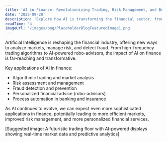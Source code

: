 ```yaml
---
title: 'AI in Finance: Revolutionizing Trading, Risk Management, and Beyond'
date: '2023-09-28'
description: 'Explore how AI is transforming the financial sector, from algorithmic trading to fraud detection.'
readTime: '4'
imageUrl: '/images/png/PlaceholderBlogFeaturedImage1.png'
---
```


Artificial Intelligence is reshaping the financial industry, offering new ways to analyze markets, manage risk, and detect fraud. From high-frequency trading algorithms to AI-powered robo-advisors, the impact of AI on finance is far-reaching and transformative.

Key applications of AI in finance:

- Algorithmic trading and market analysis
- Risk assessment and management
- Fraud detection and prevention
- Personalized financial advice (robo-advisors)
- Process automation in banking and insurance

As AI continues to evolve, we can expect even more sophisticated applications in finance, potentially leading to more efficient markets, improved risk management, and more personalized financial services.

[Suggested image: A futuristic trading floor with AI-powered displays showing real-time market data and predictive analytics]
